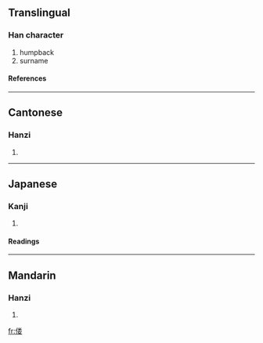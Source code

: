 {{see|僂}}

==Translingual==
===Han character===
{{Han char|rn=9|rad=人|as=09|sn=11|four=|canj=人火木女 (OFDV)}}
# humpback
# surname
====References====
{{Han ref|kx=0112.071|dkj=00924|dj=0239.140|hdz=10195.020|uh=507B|ud=20603}}
----
==Cantonese==
===Hanzi===
{{yue-hanzi|jyut=|y=lau4}}
# {{defn|Cantonese}}
----
==Japanese==
===Kanji===
{{ja-kanji|grade=|rs=人09}}
# {{defn|Japanese}}
====Readings====
{{ja-readings|on=[[ろう]] (rō)|kun=}}
----
==Mandarin==
===Hanzi===
{{cmn-hanzi|tra=僂|pin=[[lóu]] ([[lou2]]), [[lǚ]] ([[lü3]])|wg=lou<sup>2</sup>, lü<sup>3</sup>}}
# {{defn|Mandarin}}

[[fr:偻]]